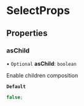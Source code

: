 # SelectProps

## Properties

### asChild

• `Optional` **asChild**: `boolean`

Enable children composition

**`Default`**

```ts
false;
```
